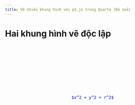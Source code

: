 ---
title: Vẽ nhiều khung hình với p5.js trong Quarto (Đã sửa)
---

# Hai khung hình vẽ độc lập

<div id="myCanvas1"></div>

<script>
  (function() {
    new p5(function(p) {
      p.setup = function() {
        let canvas1 = p.createCanvas(400, 300);
        canvas1.parent('myCanvas1');
        p.background(240);
        p.ellipse(100, 150, 80, 80);
        p.rect(250, 100, 100, 150);
        p.arc(200, 200, 100, 100, 0, PI/3);
      };

      p.draw = function() {
        // Hàm draw có thể để trống nếu bạn chỉ vẽ tĩnh
      };
    });
  })();
</script>

<div id="myCanvas2"></div>

<script>
  (function() {
    new p5(function(p) {
      p.setup = function() {
        let canvas2 = p.createCanvas(300, 200);
        canvas2.parent('myCanvas2');
        p.background(240);
        p.line(20, 20, 280, 180);
        p.triangle(50, 50, 150, 50, 100, 150);
      };

      p.draw = function() {
        // Hàm draw có thể để trống nếu bạn chỉ vẽ tĩnh
      };
    });
  })();
</script>

<div id="myCanvas3" style="position: relative;">
  <div id="latex-annotation" style="position: absolute; top: 150px; left: 220px; font-size: 16px; color: blue;">
    $x^2 + y^2 = r^2$
  </div>
</div>

<script>
  (function() {
    new p5(function(p) {
      p.setup = function() {
        let canvas3 = p.createCanvas(400, 400);
        canvas3.parent('myCanvas3');
        p.background(200); // Màu xám nhạt
        p.stroke(0);       // Viền đen
        p.fill(255, 0, 0);  // Tô đỏ
        p.arc(200, 200, 100, 100, 0, p.PI/3, p.PIE); // Vẽ hình cung kiểu PIE
      };

      p.draw = function() {
        // Hàm draw có thể để trống nếu bạn chỉ vẽ tĩnh
      };
    });
  })();
</script>